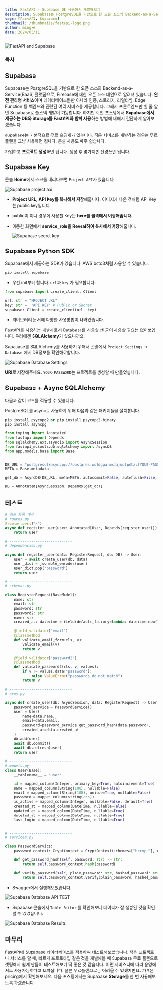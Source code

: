 ```yaml
---
title: FastAPI - Supabase DB 사용해서 개발해보기
description: Supabase는 PostgreSQL을 기반으로 한 오픈 소스의 Backend-as-a-Service(BaaS) 플랫폼으로, Firebase에 대한 오픈 소스 대안으로 알려져 있습니다. 이번 포스팅에서 Supabase에서 제공하는 DB와 Storage를 FastAPI와 함께 사용하는 방법에 대해서 간단하게 알아보겠습니다.
tags: [FastAPI, Supabase]
thumbnail: /thumbnails/fastapi-logo.png
author: mingke
date: 2024/05/11
---
```


<Image src="/thumbnails/fastapi-logo.png" alt="FastAPI and Supabase" />

### 목차

## Supabase

Supabase는 PostgreSQL을 기반으로 한 오픈 소스의 Backend-as-a-Service(BaaS) 플랫폼으로, Firebase에 대한 오픈 소스 대안으로 알려져 있습니다. **완전 관리형 서비스**이며 데이터베이스뿐만 아니라 인증, 스토리지, 리얼타임, Edge Function 등 백엔드와 관련된 여려 서비스를 제공합니다. 그래서 프론트엔드만 할 줄 알면 Supabase로 풀스택 개발이 가능합니다. 하지만 이번 포스팅에서 **Supabase에서 제공하는 DB와 Storage를 FastAPI와 함께 사용**하는 방법에 대해서 간단하게 알아보겠습니다.

<Link url="https://supabase.com/" />

supabase는 기본적으로 무료 요금제가 있습니다. 작은 서비스를 개발하는 경우는 무료 플랜을 그냥 사용하면 됩니다. 콘솔 사용도 아주 쉽습니다.

가입하고 **프로젝트 생성**하면 됩니다. 생성 후 몇가지만 신경쓰면 됩니다.

## Supabase Key

콘솔 **Home**에서 스크롤 내리다보면 `Project API`가 있습니다.

<Image src="/fastapi-supabase-db/01.png" alt="Supabase project api" />

- **Project URL, API Key를 복사해서 저장**해줍니다. 이미지에 나온 것처럼 API Key는 public key입니다.
- public이 아니 경우에 사용할 Key는 **here를 클릭해서 이동해줍니다.**
- 이동한 화면에서 **service_role을 Reveal하여 복사해서 저장**해줍니다.

  <Image src="/fastapi-supabase-db/02.png" alt="Supabase secret key" />

## Supabase Python SDK

Supabase에서 제공하는 SDK가 있습니다. AWS boto3처럼 사용할 수 있습니다.

```bash
pip install supabase
```

- 우선 init부터 합니다. `url`과 `key` 가 필요합니다.

```python
from supabase import create_client, Client

url: str = "PROJECT URL"
key: str =  "API KEY" # Public or Secret
supabase: Client = create_client(url, key)
```

- 라이브러리 문서에 다양한 사용방법이 나와있습니다.

<Link url="https://supabase.com/docs/reference/python/start" />

FastAPI를 사용하는 개발자로서 Database를 사용할 땐 굳이 사용할 필요는 없어보입니다. 우리에겐 **SQLAlchemy**가 있으니까요.

Supabase를 SQLAlchemy를 사용하기 위해서 콘솔에서 `Project Settings` → `Database` 에서 DB정보를 확인해야합니다.

<Image src="/fastapi-supabase-db/03.png" alt="Supabase Database Settings" fullWidth={false} />

**URI**로 저장해주세요. `YOUR-PASSWORD`는 프로젝트를 생성할 때 만들었습니다.

## Supabase + Async SQLAlchemy

다음과 같이 코드를 적용할 수 있습니다.

PostgreSQL를 async로 사용하기 위해 다음과 같은 패키지들을 설치합니다.

```python
pip install psycopg2 or pip install psycopg2-binary
pip install asyncpg
```

```python
from typing import Annotated
from fastapi import Depends
from sqlalchemy.ext.asyncio import AsyncSession
from fastapi_mctools.db.sqlalchemy import AsyncDB
from app.models.base import Base


DB_URL = "postgresql+asyncpg://postgres.wqfdggarmxdajmpfpdtz:[YOUR-PASSWORD]@aws-0-ap-northeast-2.pooler.supabase.com:5432/postgres"
META = Base.metadata

get_db = AsyncDB(DB_URL, meta=META, autocommit=False, autoflush=False, expire_on_commit=False)

DB = Annotated[AsyncSession, Depends(get_db)]
```

## 테스트

```python
# 회원 등록 예제
# routes.py
@router.post("/")
async def register_user(user: Annotated[User, Depends(register_user)]):
    return user

# -----------------------------
# dependencies.py

async def register_user(data: RegisterRequest, db: DB) -> User:
    user = await create_user(db, data)
    user_dict = jsonable_encoder(user)
    user_dict.pop("password")
    return user

# -----------------------------
# schemas.py

class RegisterRequest(BaseModel):
    name: str
    email: str
    password: str
    password2: str
    name: str
    created_at: datetime = Field(default_factory=lambda: datetime.now())

    @field_validator("email")
    @classmethod
    def validate_email_form(cls, v):
        validate_email(v)
        return v

    @field_validator("password2")
    @classmethod
    def validate_password2(cls, v, values):
        if v != values.data["password"]:
            raise ValueError("passwords do not match")
        return v

# -----------------------------
# orms.py

async def create_user(db: AsyncSession, data: RegisterRequest) -> User:
    password_service = PasswordService()
    user = User(
        name=data.name,
        email=data.email,
        password=password_service.get_password_hash(data.password),
        created_at=data.created_at
    )
    db.add(user)
    await db.commit()
    await db.refresh(user)
    return user

# -----------------------------
# models.py
class User(Base):
    __tablename__ = 'user'

    id = mapped_column(Integer, primary_key=True, autoincrement=True)
    name = mapped_column(String(100), nullable=False)
    email = mapped_column(String(100), unique=True, nullable=False)
    password = mapped_column(String(255))
    is_active = mapped_column(Integer, nullable=False, default=True)
    created_at = mapped_column(DateTime, nullable=False)
    updated_at = mapped_column(DateTime, nullable=True)
    deleted_at = mapped_column(DateTime, nullable=True)
    last_login = mapped_column(DateTime, nullable=True)


# -----------------------------
# services.py

class PasswordService:
    password_context: CryptContext = CryptContext(schemes=["bcrypt"], deprecated="auto")

    def get_password_hash(self, password: str) -> str:
        return self.password_context.hash(password)

    def verify_password(self, plain_password: str, hashed_password: str) -> bool:
        return self.password_context.verify(plain_password, hashed_password)

```

- Swagger에서 실행해보았습니다.

<Image src="/fastapi-supabase-db/04.png" alt="Supabase Database API TEST" />

- Supabase 콘솔에서 `Table Editor` 를 확인해보니 데이터가 잘 생성된 것을 확인할 수 있었습니다.

<Image src="/fastapi-supabase-db/05.png" alt="Supabase Database Results" />

## 마무리

FastAPI에 Supabase 데이터베이스를 적용하여 테스트해보았습니다. 작은 프로젝트나 서비스를 할 때, 빠르게 프로토타입 같은 것을 개발해볼 때 Supabase 무료 플랜으로 셋팅해서 쉽게 만들어 테스트해보기 딱 좋은 것 같습니다. 어떤 서비스냐에 따라
운영에서도 사용가능하다고 보여집니다. 물론 무료플랜으로는 어려울 수 있겠지만요. 가격은 pricing에서 확인해보세요. 다음 포스팅에서는 Supabase **Storage**를 한 번 사용해보도록 하겠습니다.

<Link url="https://supabase.com/pricing" />

<Link url="https://chaechae.life/blog/redis-duplication-prevention" />
